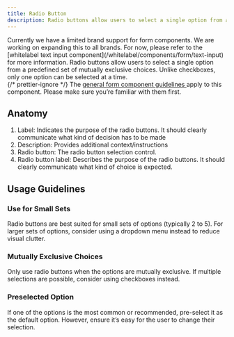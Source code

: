 ```yaml
---
title: Radio Button
description: Radio buttons allow users to select a single option from a predefined set of mutually exclusive choices. Unlike checkboxes, only one option can be selected at a time.
---
```








<BrandedContent brands="core,internal,professional,sustainable-views">
	Currently we have a limited brand support for form components. We are working
	on expanding this to all brands. For now, please refer to the [whitelabel text
	input component](/whitelabel/components/form/text-input) for more information.
</BrandedContent>

<BrandedContent brands="whitelabel">
Radio buttons allow users to select a single option from a predefined set of mutually exclusive choices. Unlike checkboxes, only one option can be selected at a time.
<Aside>
	{/* prettier-ignore */}
	The <a
		href={
			props.brand == 'core'
				? '/components/form'
				: `/${props.brand}/components/form`
		}>
		general form component guidelines
	</a> apply to this component. Please make sure you’re familiar with them first.
</Aside>

## Anatomy

<RadioButtonAnatomy />

1. Label: Indicates the purpose of the radio buttons. It should clearly communicate what kind of decision has to be made
2. Description: Provides additional context/instructions
3. Radio button: The radio button selection control.
4. Radio button label: Describes the purpose of the radio buttons. It should clearly communicate what kind of choice is expected.

## Usage Guidelines

### Use for Small Sets

Radio buttons are best suited for small sets of options (typically 2 to 5). For larger sets of options, consider using a dropdown menu instead to reduce visual clutter.

### Mutually Exclusive Choices

Only use radio buttons when the options are mutually exclusive. If multiple selections are possible, consider using checkboxes instead.

<RadioButtonExclusiveChoicesGuideline brand={props.brand} />

### Preselected Option

<RadioButtonGroup brand={props.brand} />

If one of the options is the most common or recommended, pre-select it as the default option. However, ensure it’s easy for the user to change their selection.

</BrandedContent>
